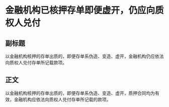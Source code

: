 # 金融机构已核押存单即便虚开，仍应向质权人兑付
## 副标题
以金融机构核押的存单出质的，即便存单系伪造、变造、虚开，金融机构仍应依法向质权人兑付存单所记载款项。
## 正文
以金融机构核押的存单出质的，即便存单系伪造、变造、虚开，质押合同均为有效，金融机构应依法向质权人兑付存单所记载的款项。